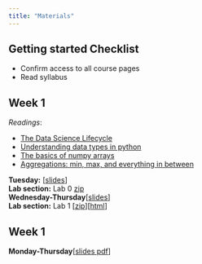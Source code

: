 ```yaml
---
title: "Materials"
---
```


## Getting started Checklist

-   Confirm access to all course pages
-   Read syllabus

## Week 1

*Readings*:

-   [The Data Science Lifecycle](https://learningds.org/ch/01/lifecycle_intro.html)
-   [Understanding data types in python](https://jakevdp.github.io/PythonDataScienceHandbook/02.01-understanding-data-types.html)
-   [The basics of numpy arrays](https://jakevdp.github.io/PythonDataScienceHandbook/02.02-the-basics-of-numpy-arrays.html)
-   [Aggregations: min, max, and everything in between](https://jakevdp.github.io/PythonDataScienceHandbook/02.04-computation-on-arrays-aggregates.html)

**Tuesday:** [[slides](/docs/Lectures/week0-lifecycle/week0-lifecycle.slides.html)]\
**Lab section:** Lab 0 [zip](/docs/Lab0.zip)\
**Wednesday-Thursday**[[slides](/docs/Lectures/week1-tidy/week1-tidy.slides.html)]\
**Lab section:** Lab 1 [[zip](/docs/Labs/Lab1.zip)][[html](/docs/Labs/Lab1/lab1-pandas.html)]\


## Week 1

**Monday-Thursday**[[slides pdf](/docs/Lectures/week2-sampling/week2 slides.pdf)]\

